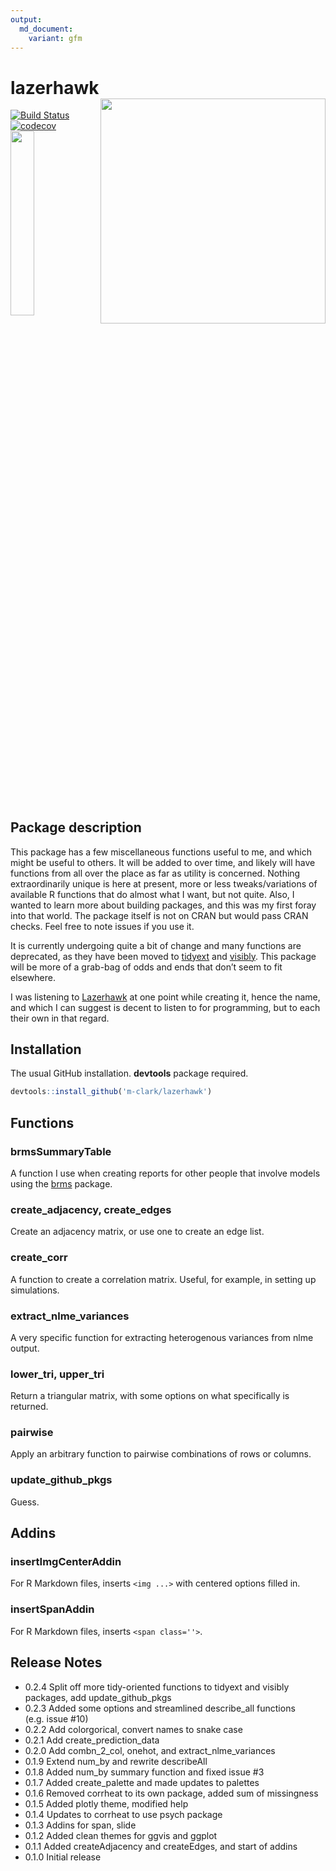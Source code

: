 ```yaml
---
output:
  md_document:
    variant: gfm
---
```


# lazerhawk <img src="man/img/lh_hex.png" align="right" width = 360/>

[![Build Status](https://travis-ci.org/m-clark/lazerhawk.svg?branch=master)](https://travis-ci.org/m-clark/lazerhawk)
[![codecov](https://codecov.io/gh/m-clark/lazerhawk/branch/master/graph/badge.svg)](https://codecov.io/gh/m-clark/lazerhawk)
<a href="https://github.com/m-clark/lazerhawk" alt="Miscellaneous Shenanigans">
        <img src="https://img.shields.io/badge/miscellaneous_shenanigans-constant-ff5500.svg?colorA=00aaff&longCache=true&style=for-the-badge"  width=27.5%/></a>
        
<!-- [](https://img.shields.io/badge/misc_shenanigans-constant-ff5500.svg) -->
<!-- https://github.com/badges/shields -->
<!-- <img src="man/img/lh_hex.png" style="display:block; margin: 0 auto;" width='50%'> -->


## Package description

This package has a few miscellaneous functions useful to me, and which might be useful to others. It will be added to over time, and likely will have functions from all over the place as far as utility is concerned.  Nothing extraordinarily unique is here at present, more or less tweaks/variations of available R functions that do almost what I want, but not quite.  Also, I wanted to learn more about building packages, and this was my first foray into that world.  The package itself is not on CRAN but would pass CRAN checks.  Feel free to note issues if you use it.

It is currently undergoing quite a bit of change and many functions are deprecated, as they have been moved to [tidyext](https://github.com/m-clark/tidyext) and [visibly](https://github.com/m-clark/visibly).  This package will be more of a grab-bag of odds and ends that don't seem to fit elsewhere.

I was listening to [Lazerhawk](http://lazerhawk.bandcamp.com/album/redline) at one point while creating it, hence the name, and which I can suggest is decent to listen to for programming, but to each their own in that regard.

## Installation

The usual GitHub installation. **devtools** package required.

```r
devtools::install_github('m-clark/lazerhawk')
```

## Functions

### brmsSummaryTable
A function I use when creating reports for other people that involve models using the [brms](https://github.com/paul-buerkner/brms) package.

### create_adjacency, create_edges
Create an adjacency matrix, or use one to create an edge list.

### create_corr
A function to create a correlation matrix. Useful, for example, in setting up simulations.

### extract_nlme_variances
A very specific function for extracting heterogenous variances from nlme output.

### lower_tri, upper_tri
Return a triangular matrix, with some options on what specifically is returned.

### pairwise
Apply an arbitrary function to pairwise combinations of rows or columns.

### update_github_pkgs
Guess.


## Addins

### insertImgCenterAddin 
For R Markdown files, inserts `<img ...>` with centered options filled in.

### insertSpanAddin 
For R Markdown files, inserts `<span class=''>`.


## Release Notes

- 0.2.4 Split off more tidy-oriented functions to tidyext and visibly packages, add update_github_pkgs
- 0.2.3 Added some options and streamlined describe_all functions (e.g. issue #10)
- 0.2.2 Add colorgorical, convert names to snake case
- 0.2.1 Add create_prediction_data
- 0.2.0 Add combn_2_col, onehot, and extract_nlme_variances
- 0.1.9 Extend num_by and rewrite describeAll
- 0.1.8 Added num_by summary function and fixed issue #3
- 0.1.7 Added create_palette and made updates to palettes
- 0.1.6 Removed corrheat to its own package, added sum of missingness
- 0.1.5 Added plotly theme, modified help
- 0.1.4 Updates to corrheat to use psych package
- 0.1.3 Addins for span, slide
- 0.1.2 Added clean themes for ggvis and ggplot
- 0.1.1 Added createAdjacency and createEdges, and start of addins
- 0.1.0 Initial release

